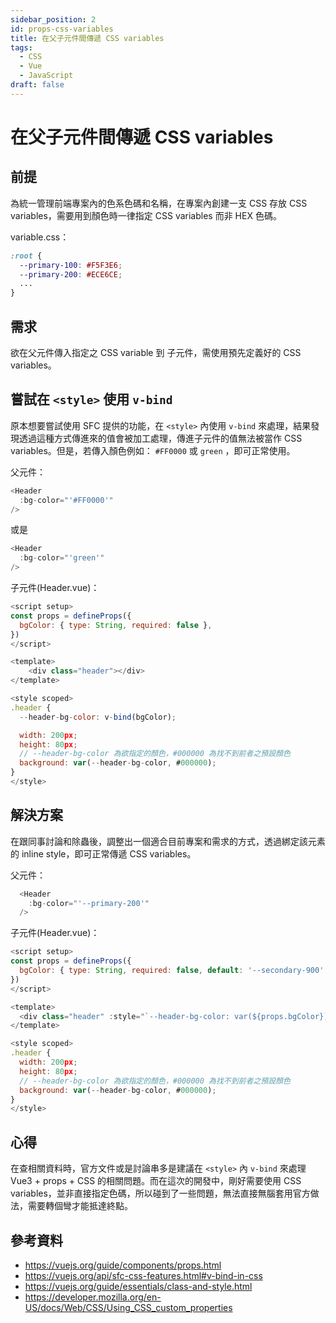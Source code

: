 ```yaml
---
sidebar_position: 2
id: props-css-variables
title: 在父子元件間傳遞 CSS variables
tags:
  - CSS
  - Vue
  - JavaScript
draft: false
---
```


# 在父子元件間傳遞 CSS variables

## 前提

為統一管理前端專案內的色系色碼和名稱，在專案內創建一支 CSS 存放 CSS variables，需要用到顏色時一律指定 CSS variables 而非 HEX 色碼。

variable.css：

```css
:root {
  --primary-100: #F5F3E6;
  --primary-200: #ECE6CE;
  ...
}
```

## 需求

欲在父元件傳入指定之 CSS variable 到 子元件，需使用預先定義好的 CSS variables。


## 嘗試在 `<style>` 使用 `v-bind`

原本想要嘗試使用 SFC 提供的功能，在 `<style>` 內使用 `v-bind` 來處理，結果發現透過這種方式傳進來的值會被加工處理，傳進子元件的值無法被當作 CSS variables。但是，若傳入顏色例如： `#FF0000` 或 `green` ，即可正常使用。

父元件：

```js
<Header
  :bg-color="'#FF0000'"
/>
```

或是

```js
<Header
  :bg-color="'green'"
/>
```

子元件(Header.vue)：

```js
<script setup>
const props = defineProps({
  bgColor: { type: String, required: false },
})
</script>

<template>
    <div class="header"></div>
</template>

<style scoped>
.header {
  --header-bg-color: v-bind(bgColor);

  width: 200px;
  height: 80px;
  // --header-bg-color 為欲指定的顏色，#000000 為找不到前者之預設顏色
  background: var(--header-bg-color, #000000);
}
</style>
```

## 解決方案

在跟同事討論和除蟲後，調整出一個適合目前專案和需求的方式，透過綁定該元素的 inline style，即可正常傳遞 CSS variables。

父元件：

```js
  <Header
    :bg-color="'--primary-200'"
  />
```

子元件(Header.vue)：

```js
<script setup>
const props = defineProps({
  bgColor: { type: String, required: false, default: '--secondary-900' },
})
</script>

<template>
  <div class="header" :style="`--header-bg-color: var(${props.bgColor})`"></div>
</template>

<style scoped>
.header {
  width: 200px;
  height: 80px;
  // --header-bg-color 為欲指定的顏色，#000000 為找不到前者之預設顏色
  background: var(--header-bg-color, #000000);
}
</style>
```

## 心得

在查相關資料時，官方文件或是討論串多是建議在 `<style>` 內 `v-bind` 來處理 Vue3 + props + CSS 的相關問題。而在這次的開發中，剛好需要使用 CSS variables，並非直接指定色碼，所以碰到了一些問題，無法直接無腦套用官方做法，需要轉個彎才能抵達終點。


## 參考資料

- https://vuejs.org/guide/components/props.html 
- https://vuejs.org/api/sfc-css-features.html#v-bind-in-css
- https://vuejs.org/guide/essentials/class-and-style.html
- https://developer.mozilla.org/en-US/docs/Web/CSS/Using_CSS_custom_properties